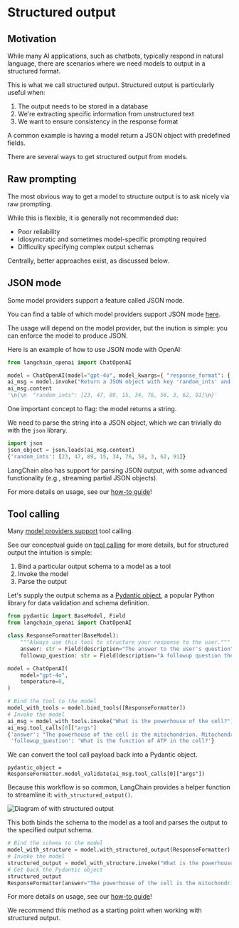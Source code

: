 # Structured output

## Motivation 

While many AI applications, such as chatbots, typically respond in natural language, there are scenarios where we need models to output in a structured format. 

This is what we call structured output. Structured output is particularly useful when:

1. The output needs to be stored in a database
2. We're extracting specific information from unstructured text
3. We want to ensure consistency in the response format

A common example is having a model return a JSON object with predefined fields.

There are several ways to get structured output from models.

## Raw prompting

The most obvious way to get a model to structure output is to ask nicely via raw prompting.

While this is flexible, it is generally not recommended due:

* Poor reliability
* Idiosyncratic and sometimes model-specific prompting required 
* Difficulity specifying complex output schemas 

Centrally, better approaches exist, as discussed below.

## JSON mode

Some model providers support a feature called JSON mode. 

You can find a table of which model providers support JSON mode [here](/docs/integrations/chat/).

The usage will depend on the model provider, but the inution is simple: you can enforce the model to produce JSON.

Here is an example of how to use JSON mode with OpenAI:

```python
from langchain_openai import ChatOpenAI

model = ChatOpenAI(model="gpt-4o", model_kwargs={ "response_format": { "type": "json_object" } })
ai_msg = model.invoke("Return a JSON object with key 'random_ints' and a value of 10 random ints in [0-99]")
ai_msg.content
'\n{\n  "random_ints": [23, 47, 89, 15, 34, 76, 58, 3, 62, 91]\n}'
```

One important concept to flag: the model returns a string. 

We need to parse the string into a JSON object, which we can trivially do with the `json` library.

```python
import json
json_object = json.loads(ai_msg.content)
{'random_ints': [23, 47, 89, 15, 34, 76, 58, 3, 62, 91]}
```

LangChain also has support for parsing JSON output, with some advanced functionality (e.g., streaming partial JSON objects).

For more details on usage, see our [how-to guide](/docs/how_to/output_parser_json)!

## Tool calling

Many [model providers support](/docs/integrations/chat/) tool calling.

See our conceptual guide on [tool calling](/docs/concepts/tool_calling) for more details, but for structured output the intuition is simple:

1. Bind a particular output schema to a model as a tool 
2. Invoke the model
3. Parse the output

Let's supply the output schema as a [Pydantic object](https://docs.pydantic.dev/latest/), a popular Python library for data validation and schema definition.

```python
from pydantic import BaseModel, Field
from langchain_openai import ChatOpenAI

class ResponseFormatter(BaseModel):
    """Always use this tool to structure your response to the user."""
    answer: str = Field(description="The answer to the user's question")
    followup_question: str = Field(description="A followup question the user could ask")

model = ChatOpenAI(
    model="gpt-4o",
    temperature=0,
)

# Bind the tool to the model
model_with_tools = model.bind_tools([ResponseFormatter])
# Invoke the model
ai_msg = model_with_tools.invoke("What is the powerhouse of the cell?")
ai_msg.tool_calls[0]["args"]
{'answer': "The powerhouse of the cell is the mitochondrion. Mitochondria are organelles that generate most of the cell's supply of adenosine triphosphate (ATP), which is used as a source of chemical energy.",
 'followup_question': 'What is the function of ATP in the cell?'}
```

We can convert the tool call payload back into a Pydantic object.
```
pydantic_object = ResponseFormatter.model_validate(ai_msg.tool_calls[0]["args"])
```

Because this workflow is so common, LangChain provides a helper function to streamline it: `with_structured_output()`.

![Diagram of with structured output](/img/with_structured_output.png)

This both binds the schema to the model as a tool and parses the output to the specified output schema. 

```python
# Bind the schema to the model
model_with_structure = model.with_structured_output(ResponseFormatter)
# Invoke the model
structured_output = model_with_structure.invoke("What is the powerhouse of the cell?")
# Get back the Pydantic object
structured_output
ResponseFormatter(answer="The powerhouse of the cell is the mitochondrion. Mitochondria are organelles that generate most of the cell's supply of adenosine triphosphate (ATP), which is used as a source of chemical energy.", followup_question='What is the function of ATP in the cell?')
```

For more details on usage, see our [how-to guide](/docs/how_to/structured_output/#the-with_structured_output-method)!

We recommend this method as a starting point when working with structured output. 
